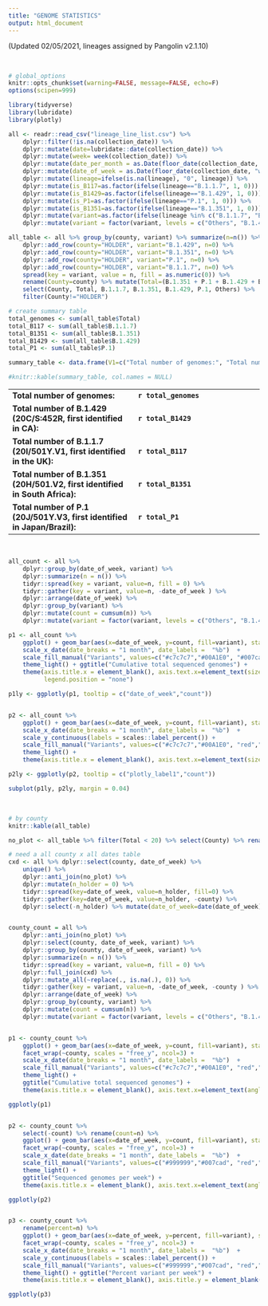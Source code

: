 ```yaml
---
title: "GENOME STATISTICS"
output: html_document
---
```


(Updated 02/05/2021, lineages assigned by Pangolin v2.1.10)

<br>

```r
# global_options
knitr::opts_chunk$set(warning=FALSE, message=FALSE, echo=F)
options(scipen=999)
```


```r
library(tidyverse)
library(lubridate)
library(plotly)
```


```r
all <- readr::read_csv("lineage_line_list.csv") %>% 
    dplyr::filter(!is.na(collection_date)) %>% 
    dplyr::mutate(date=lubridate::date(collection_date)) %>% 
    dplyr::mutate(week= week(collection_date)) %>% 
    dplyr::mutate(date_per_month = as.Date(floor_date(collection_date, "month"))) %>%
    dplyr::mutate(date_of_week = as.Date(floor_date(collection_date, "week"))) %>% 
    dplyr::mutate(lineage=ifelse(is.na(lineage), "0", lineage)) %>% 
    dplyr::mutate(is_B117=as.factor(ifelse(lineage=="B.1.1.7", 1, 0))) %>% 
    dplyr::mutate(is_B1429=as.factor(ifelse(lineage=="B.1.429", 1, 0))) %>%    
    dplyr::mutate(is_P1=as.factor(ifelse(lineage=="P.1", 1, 0))) %>%
    dplyr::mutate(is_B1351=as.factor(ifelse(lineage=="B.1.351", 1, 0))) %>% 
    dplyr::mutate(variant=as.factor(ifelse(lineage %in% c("B.1.1.7", "B.1.429", "B.1.351" ), lineage, "Others"))) %>% 
    dplyr::mutate(variant = factor(variant, levels = c("Others", "B.1.429", "B.1.351", "B.1.1.7")))


```

```r
all_table <- all %>% group_by(county, variant) %>% summarize(n=n()) %>% ungroup() %>% 
    dplyr::add_row(county="HOLDER", variant="B.1.429", n=0) %>% 
    dplyr::add_row(county="HOLDER", variant="B.1.351", n=0) %>% 
    dplyr::add_row(county="HOLDER", variant="P.1", n=0) %>% 
    dplyr::add_row(county="HOLDER", variant="B.1.1.7", n=0) %>% 
    spread(key = variant, value = n, fill = as.numeric(0)) %>% 
    rename(County=county) %>% mutate(Total=(B.1.351 + P.1 + B.1.429 + B.1.1.7 + Others)) %>% 
    select(County, Total, B.1.1.7, B.1.351, B.1.429, P.1, Others) %>% 
    filter(County!="HOLDER") 

# create summary table
total_genomes <- sum(all_table$Total)
total_B117 <- sum(all_table$B.1.1.7)
total_B1351 <- sum(all_table$B.1.351)
total_B1429 <- sum(all_table$B.1.429)
total_P1 <- sum(all_table$P.1)

summary_table <- data.frame(V1=c("Total number of genomes:", "Total number of B.1.429 (20C/S:452R, first identified in CA):", "Total number of B.1.1.7 (20I/501Y.V1, first identified in the UK):", "Total number of B.1.351 (20H/501.V2, first identified in South Africa):", "Total number of P.1 (20J/501Y.V3, first identified in Japan/Brazil):"), V2=c(total_genomes, total_B1429, total_B117, total_B1351, total_P1 ))

#knitr::kable(summary_table, col.names = NULL)
```

|||
|------|------|
|__Total number of genomes:__|__`r total_genomes`__|
|__Total number of B.1.429 (20C/S:452R, first identified in CA):__|__`r total_B1429`__|
|__Total number of B.1.1.7 (20I/501Y.V1, first identified in the UK):__|__`r total_B117`__|
|__Total number of B.1.351 (20H/501.V2, first identified in South Africa):__|__`r total_B1351`__|
|__Total number of P.1 (20J/501Y.V3, first identified in Japan/Brazil):__|__`r total_P1`__|

<br>

```r

all_count <- all %>% 
    dplyr::group_by(date_of_week, variant) %>% 
    dplyr::summarize(n = n()) %>% 
    tidyr::spread(key = variant, value=n, fill = 0) %>% 
    tidyr::gather(key = variant, value=n, -date_of_week ) %>% 
    dplyr::arrange(date_of_week) %>% 
    dplyr::group_by(variant) %>% 
    dplyr::mutate(count = cumsum(n)) %>% 
    dplyr::mutate(variant = factor(variant, levels = c("Others", "B.1.429", "B.1.351", "B.1.1.7")))

p1 <- all_count %>% 
    ggplot() + geom_bar(aes(x=date_of_week, y=count, fill=variant), stat="identity")  +
    scale_x_date(date_breaks = "1 month", date_labels =  "%b")  +
    scale_fill_manual("Variants", values=c("#c7c7c7","#00A1E0", "#007cad","#455156")) +
    theme_light() + ggtitle("Cumulative total sequenced genomes") +
    theme(axis.title.x = element_blank(), axis.text.x=element_text(size=10, face="bold"), axis.text.y=element_text(size=10), axis.title.y=element_text(size=10, face="bold"),
          legend.position = "none") 

p1ly <- ggplotly(p1, tooltip = c("date_of_week","count")) 


p2 <- all_count %>% 
    ggplot() + geom_bar(aes(x=date_of_week, y=count, fill=variant), stat="identity", position = "fill")  +
    scale_x_date(date_breaks = "1 month", date_labels =  "%b")  +
    scale_y_continuous(labels = scales::label_percent()) +
    scale_fill_manual("Variants", values=c("#c7c7c7","#00A1E0", "red","yellow")) +
    theme_light() + 
    theme(axis.title.x = element_blank(), axis.text.x=element_text(size=10, face="bold"), axis.text.y=element_text(size=10), axis.title.y=element_text(size=10, face="bold")) + ylab("Percentage") 

p2ly <- ggplotly(p2, tooltip = c("plotly_label1","count"))

subplot(p1ly, p2ly, margin = 0.04)


```

<br>

```r
# by county
knitr::kable(all_table)

no_plot <- all_table %>% filter(Total < 20) %>% select(County) %>% rename(county=County)

# need a all county x all dates table
cxd <- all %>% dplyr::select(county, date_of_week) %>% 
    unique() %>% 
    dplyr::anti_join(no_plot) %>% 
    dplyr::mutate(n_holder = 0) %>% 
    tidyr::spread(key=date_of_week, value=n_holder, fill=0) %>% 
    tidyr::gather(key=date_of_week, value=n_holder, -county) %>% 
    dplyr::select(-n_holder) %>% mutate(date_of_week=date(date_of_week))


county_count = all %>% 
    dplyr::anti_join(no_plot) %>% 
    dplyr::select(county, date_of_week, variant) %>% 
    dplyr::group_by(county, date_of_week, variant) %>% 
    dplyr::summarize(n = n()) %>%
    tidyr::spread(key = variant, value=n, fill = 0) %>% 
    dplyr::full_join(cxd) %>% 
    dplyr::mutate_all(~replace(., is.na(.), 0)) %>% 
    tidyr::gather(key = variant, value=n, -date_of_week, -county ) %>% 
    dplyr::arrange(date_of_week) %>% 
    dplyr::group_by(county, variant) %>% 
    dplyr::mutate(count = cumsum(n)) %>% 
    dplyr::mutate(variant = factor(variant, levels = c("Others", "B.1.429", "B.1.351", "B.1.1.7"))) 


p1 <- county_count %>% 
    ggplot() + geom_bar(aes(x=date_of_week, y=count, fill=variant), stat="identity") + 
    facet_wrap(~county, scales = "free_y", ncol=3) +  
    scale_x_date(date_breaks = "1 month", date_labels =  "%b")  +
    scale_fill_manual("Variants", values=c("#c7c7c7","#00A1E0", "red","yellow")) +
    theme_light() + 
    ggtitle("Cumulative total sequenced genomes") +
    theme(axis.title.x = element_blank(), axis.text.x=element_text(angle=60, hjust=1), strip.text.x = element_text(size=9)) + ylab("Count") 

ggplotly(p1)


p2 <- county_count %>% 
    select(-count) %>% rename(count=n) %>% 
    ggplot() + geom_bar(aes(x=date_of_week, y=count, fill=variant), stat="identity") + 
    facet_wrap(~county, scales = "free_y", ncol=3) +   
    scale_x_date(date_breaks = "1 month", date_labels =  "%b")  +
    scale_fill_manual("Variants", values=c("#999999","#007cad", "red","yellow")) +
    theme_light() + 
    ggtitle("Sequenced genomes per week") +
    theme(axis.title.x = element_blank(), axis.text.x=element_text(angle=60, hjust=1), strip.text.x = element_text(size=9)) + ylab("Count") 

ggplotly(p2)


p3 <- county_count %>% 
    rename(percent=n) %>% 
    ggplot() + geom_bar(aes(x=date_of_week, y=percent, fill=variant), stat="identity", position="fill") + 
    facet_wrap(~county, scales = "free_y", ncol=3) +   
    scale_x_date(date_breaks = "1 month", date_labels =  "%b")  +
    scale_y_continuous(labels = scales::label_percent()) +
    scale_fill_manual("Variants", values=c("#999999","#007cad", "red","yellow")) +
    theme_light() + ggtitle("Percent variant per week") +
    theme(axis.title.x = element_blank(), axis.title.y = element_blank(), axis.text.x=element_text(angle=60, hjust=1), strip.text.x = element_text(size=9))  

ggplotly(p3)
```

